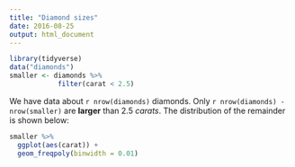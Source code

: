 ```yaml
---
title: "Diamond sizes"
date: 2016-08-25
output: html_document
---
```


```r
library(tidyverse)
data("diamonds")
smaller <- diamonds %>%
            filter(carat < 2.5)
```

We have data about `r nrow(diamonds)` diamonds. Only 
`r nrow(diamonds) - nrow(smaller)` are **larger** than
2.5 *carats*. The distribution of the remainder is shown
below:

```r
smaller %>% 
  ggplot(aes(carat)) + 
  geom_freqpoly(binwidth = 0.01)
```
